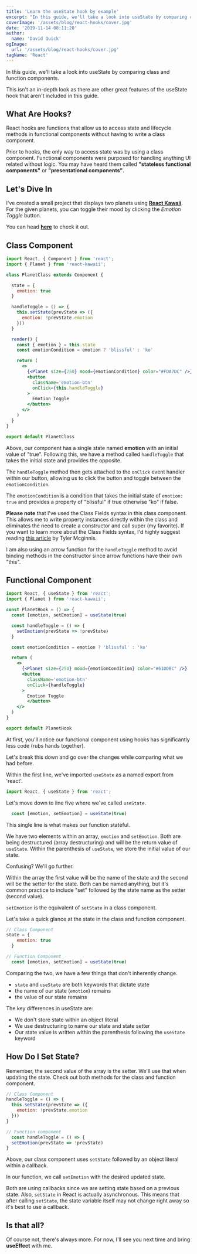 ```yaml
---
title: 'Learn the useState hook by example'
excerpt: "In this guide, we'll take a look into useState by comparing class and function components. This isn't an in-depth look as there are other great features of the useState hook that aren't included in this guide."
coverImage: '/assets/blog/react-hooks/cover.jpg'
date: '2019-11-14 08:11:20'
author:
  name: 'David Quick'
ogImage:
  url: '/assets/blog/react-hooks/cover.jpg'
tagName: 'React'
---
```


In this guide, we'll take a look into useState by comparing class and function components.

This isn't an in-depth look as there are other great features of the useState hook that aren't included in this guide.

## What Are Hooks?

React hooks are functions that allow us to access state and lifecycle methods in functional components without having to write a class component. 

Prior to hooks, the only way to access state was by using a class component. Functional components were purposed for handling anything UI related without logic. You may have heard them called **"stateless functional components"** or **"presentational components"**.

## Let's Dive In

I've created a small project that displays two planets using [**React Kawaii**](https://react-kawaii.now.sh/). For the given planets, you can toggle their mood by clicking the *Emotion Toggle* button. 

You can head [**here**](https://codesandbox.io/embed/vigorous-torvalds-btiky?fontsize=14&hidenavigation=1&theme=dark) to check it out. 

## Class Component

```jsx
import React, { Component } from 'react';
import { Planet } from 'react-kawaii';

class PlanetClass extends Component {

  state = {
    emotion: true
  }

  handleToggle = () => {
    this.setState(prevState => ({
      emotion: !prevState.emotion
    }))
  }

  render() {
    const { emotion } = this.state
    const emotionCondition = emotion ? 'blissful' : 'ko'

    return (
      <>
        {<Planet size={250} mood={emotionCondition} color="#FDA7DC" />}
        <button
          className='emotion-btn'
          onClick={this.handleToggle}
        >
          Emotion Toggle
        </button>
      </>
    )
  }
}

export default PlanetClass
```

Above, our component has a single state named **emotion** with an initial value of "true". Following this, we have a method called ```handleToggle``` that takes the initial state and provides the opposite.

The ```handleToggle``` method then gets attached to the ```onClick``` event handler within our button, allowing us to click the button and toggle between the ```emotionCondition```.

The ```emotionCondition``` is a condition that takes the initial state of ```emotion: true``` and provides a property of "blissful" if true otherwise "ko" if false.

**Please note** that I've used the Class Fields syntax in this class component. This allows me to write property instances directly within the class and eliminates the need to create a constructor and call super (my favorite). If you want to learn more about the Class Fields syntax, I'd highly suggest reading [this article](https://tylermcginnis.com/javascript-private-and-public-class-fields/) by Tyler Mcginnis.

I am also using an arrow function for the ```handleToggle``` method to avoid binding methods in the constructor since arrow functions have their own "this".

## Functional Component

```jsx
import React, { useState } from 'react';
import { Planet } from 'react-kawaii';

const PlanetHook = () => {
  const [emotion, setEmotion] = useState(true)

  const handleToggle = () => {
    setEmotion(prevState => !prevState)
  }

  const emotionCondition = emotion ? 'blissful' : 'ko'

  return (
    <>
      {<Planet size={250} mood={emotionCondition} color="#61DDBC" />}
      <button
        className='emotion-btn'
        onClick={handleToggle}
      >
        Emotion Toggle
        </button>
    </>
  )
}

export default PlanetHook
```
At first, you'll notice our functional component using hooks has significantly less code (rubs hands together). 

Let's break this down and go over the changes while comparing what we had before. 

Within the first line, we've imported ```useState``` as a named export from 'react'.

```javascript
import React, { useState } from 'react';
```

Let's move down to line five where we've called ```useState```. 

```javascript
  const [emotion, setEmotion] = useState(true)
```

This single line is what makes our function stateful.

We have two elements within an array, ```emotion``` and ```setEmotion```. Both are being destructured (array destructuring) and will be the return value of ```useState```. Within the parenthesis of ```useState```, we store the initial value of our state. 

Confusing? We'll go further.

Within the array the first value will be the name of the state and the second will be the setter for the state. Both can be named anything, but it's common practice to include "set" followed by the state name as the setter (second value). 

```setEmotion``` is the equivalent of ```setState``` in a class component. 

Let's take a quick glance at the state in the class and function component. 

```javascript
// Class Component
state = {
    emotion: true
  }

// Function Component
  const [emotion, setEmotion] = useState(true)
```

Comparing the two, we have a few things that don't inherently change. 

- ``state`` and ```useState``` are both keywords that dictate state
- the name of our state (```emotion```) remains
- the value of our state remains

The key differences in useState are: 

- We don't store state within an object literal
- We use destructuring to name our state and state setter
- Our state value is written within the parenthesis following the ```useState``` keyword

## How Do I Set State?

Remember, the second value of the array is the setter. We'll use that when updating the state. Check out both methods for the class and function component. 

```javascript
// Class Component
handleToggle = () => {
  this.setState(prevState => ({
    emotion: !prevState.emotion
  }))
}

// Function component
  const handleToggle = () => {
  setEmotion(prevState => !prevState)
}
```

Above, our class component uses ```setState``` followed by an object literal within a callback. 

In our function, we call ```setEmotion``` with the desired updated state. 

Both are using callbacks since we are setting state based on a previous state. Also, ```setState``` in React is actually asynchronous. This means that after calling ```setState```, the state variable itself may not change right away so it's best to use a callback. 

## Is that all? 

Of course not, there's always more. For now, I'll see you next time and bring **useEffect** with me.